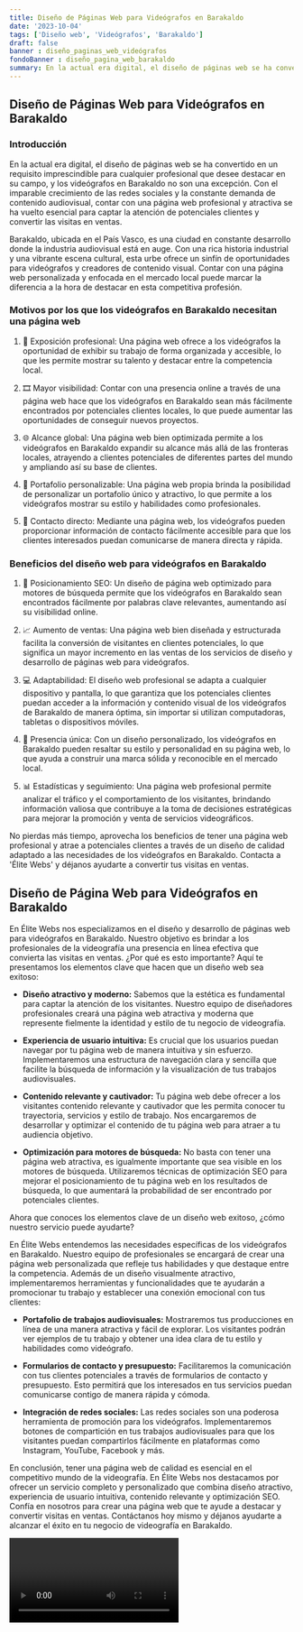 ```yaml
---
title: Diseño de Páginas Web para Videógrafos en Barakaldo
date: '2023-10-04'
tags: ['Diseño web', 'Videógrafos', 'Barakaldo']
draft: false
banner : diseño_paginas_web_videógrafos
fondoBanner : diseño_pagina_web_barakaldo
summary: En la actual era digital, el diseño de páginas web se ha convertido en un requisito imprescindible para cualquier profesional que desee destacar en su campo, y los videógrafos en Barakaldo no son una excepción. Con el imparable crecimiento de las redes sociales y la constante demanda de contenido audiovisual, contar con una página web profesional y atractiva se ha vuelto esencial para captar la atención de potenciales clientes y convertir las visitas en ventas.
---
```


## Diseño de Páginas Web para Videógrafos en Barakaldo

### Introducción

En la actual era digital, el diseño de páginas web se ha convertido en un requisito imprescindible para cualquier profesional que desee destacar en su campo, y los videógrafos en Barakaldo no son una excepción. Con el imparable crecimiento de las redes sociales y la constante demanda de contenido audiovisual, contar con una página web profesional y atractiva se ha vuelto esencial para captar la atención de potenciales clientes y convertir las visitas en ventas.

Barakaldo, ubicada en el País Vasco, es una ciudad en constante desarrollo donde la industria audiovisual está en auge. Con una rica historia industrial y una vibrante escena cultural, esta urbe ofrece un sinfín de oportunidades para videógrafos y creadores de contenido visual. Contar con una página web personalizada y enfocada en el mercado local puede marcar la diferencia a la hora de destacar en esta competitiva profesión.

### Motivos por los que los videógrafos en Barakaldo necesitan una página web

1. 🎥 Exposición profesional: Una página web ofrece a los videógrafos la oportunidad de exhibir su trabajo de forma organizada y accesible, lo que les permite mostrar su talento y destacar entre la competencia local.

2. 🎞️ Mayor visibilidad: Contar con una presencia online a través de una página web hace que los videógrafos en Barakaldo sean más fácilmente encontrados por potenciales clientes locales, lo que puede aumentar las oportunidades de conseguir nuevos proyectos.

3. 🌐 Alcance global: Una página web bien optimizada permite a los videógrafos en Barakaldo expandir su alcance más allá de las fronteras locales, atrayendo a clientes potenciales de diferentes partes del mundo y ampliando así su base de clientes.

4. 💼 Portafolio personalizable: Una página web propia brinda la posibilidad de personalizar un portafolio único y atractivo, lo que permite a los videógrafos mostrar su estilo y habilidades como profesionales.

5. 📲 Contacto directo: Mediante una página web, los videógrafos pueden proporcionar información de contacto fácilmente accesible para que los clientes interesados puedan comunicarse de manera directa y rápida.

### Beneficios del diseño web para videógrafos en Barakaldo

1. 🎯 Posicionamiento SEO: Un diseño de página web optimizado para motores de búsqueda permite que los videógrafos en Barakaldo sean encontrados fácilmente por palabras clave relevantes, aumentando así su visibilidad online.

2. 📈 Aumento de ventas: Una página web bien diseñada y estructurada facilita la conversión de visitantes en clientes potenciales, lo que significa un mayor incremento en las ventas de los servicios de diseño y desarrollo de páginas web para videógrafos.

3. 💻 Adaptabilidad: El diseño web profesional se adapta a cualquier dispositivo y pantalla, lo que garantiza que los potenciales clientes puedan acceder a la información y contenido visual de los videógrafos de Barakaldo de manera óptima, sin importar si utilizan computadoras, tabletas o dispositivos móviles.

4. 🎨 Presencia única: Con un diseño personalizado, los videógrafos en Barakaldo pueden resaltar su estilo y personalidad en su página web, lo que ayuda a construir una marca sólida y reconocible en el mercado local.

5. 📊 Estadísticas y seguimiento: Una página web profesional permite analizar el tráfico y el comportamiento de los visitantes, brindando información valiosa que contribuye a la toma de decisiones estratégicas para mejorar la promoción y venta de servicios videográficos.

No pierdas más tiempo, aprovecha los beneficios de tener una página web profesional y atrae a potenciales clientes a través de un diseño de calidad adaptado a las necesidades de los videógrafos en Barakaldo. Contacta a 'Élite Webs' y déjanos ayudarte a convertir tus visitas en ventas.

<GifSeo />

<Cta />

## Diseño de Página Web para Videógrafos en Barakaldo

En Élite Webs nos especializamos en el diseño y desarrollo de páginas web para videógrafos en Barakaldo. Nuestro objetivo es brindar a los profesionales de la videografía una presencia en línea efectiva que convierta las visitas en ventas. ¿Por qué es esto importante? Aquí te presentamos los elementos clave que hacen que un diseño web sea exitoso:

- **Diseño atractivo y moderno:** Sabemos que la estética es fundamental para captar la atención de los visitantes. Nuestro equipo de diseñadores profesionales creará una página web atractiva y moderna que represente fielmente la identidad y estilo de tu negocio de videografía.

- **Experiencia de usuario intuitiva:** Es crucial que los usuarios puedan navegar por tu página web de manera intuitiva y sin esfuerzo. Implementaremos una estructura de navegación clara y sencilla que facilite la búsqueda de información y la visualización de tus trabajos audiovisuales.

- **Contenido relevante y cautivador:** Tu página web debe ofrecer a los visitantes contenido relevante y cautivador que les permita conocer tu trayectoria, servicios y estilo de trabajo. Nos encargaremos de desarrollar y optimizar el contenido de tu página web para atraer a tu audiencia objetivo.

- **Optimización para motores de búsqueda:** No basta con tener una página web atractiva, es igualmente importante que sea visible en los motores de búsqueda. Utilizaremos técnicas de optimización SEO para mejorar el posicionamiento de tu página web en los resultados de búsqueda, lo que aumentará la probabilidad de ser encontrado por potenciales clientes.

Ahora que conoces los elementos clave de un diseño web exitoso, ¿cómo nuestro servicio puede ayudarte?

En Élite Webs entendemos las necesidades específicas de los videógrafos en Barakaldo. Nuestro equipo de profesionales se encargará de crear una página web personalizada que refleje tus habilidades y que destaque entre la competencia. Además de un diseño visualmente atractivo, implementaremos herramientas y funcionalidades que te ayudarán a promocionar tu trabajo y establecer una conexión emocional con tus clientes:

- **Portafolio de trabajos audiovisuales:** Mostraremos tus producciones en línea de una manera atractiva y fácil de explorar. Los visitantes podrán ver ejemplos de tu trabajo y obtener una idea clara de tu estilo y habilidades como videógrafo.

- **Formularios de contacto y presupuesto:** Facilitaremos la comunicación con tus clientes potenciales a través de formularios de contacto y presupuesto. Esto permitirá que los interesados en tus servicios puedan comunicarse contigo de manera rápida y cómoda.

- **Integración de redes sociales:** Las redes sociales son una poderosa herramienta de promoción para los videógrafos. Implementaremos botones de compartición en tus trabajos audiovisuales para que los visitantes puedan compartirlos fácilmente en plataformas como Instagram, YouTube, Facebook y más.

En conclusión, tener una página web de calidad es esencial en el competitivo mundo de la videografía. En Élite Webs nos destacamos por ofrecer un servicio completo y personalizado que combina diseño atractivo, experiencia de usuario intuitiva, contenido relevante y optimización SEO. Confía en nosotros para crear una página web que te ayude a destacar y convertir visitas en ventas. Contáctanos hoy mismo y déjanos ayudarte a alcanzar el éxito en tu negocio de videografía en Barakaldo.

<Video />

<CtaBot job='Videógrafos' city='Barakaldo'/>

<Gmaps query='Barakaldo+españa+maps' />
